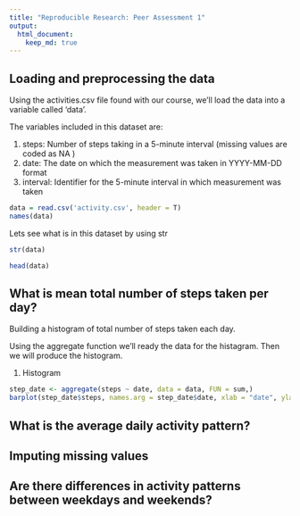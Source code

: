 ```yaml
---
title: "Reproducible Research: Peer Assessment 1"
output: 
  html_document:
    keep_md: true
---
```



## Loading and preprocessing the data
Using the activities.csv file found with our course, we'll load the data into a variable called 'data'.

The variables included in this dataset are:

1. steps: Number of steps taking in a 5-minute interval (missing values are coded as NA )
2. date: The date on which the measurement was taken in YYYY-MM-DD format
3. interval: Identifier for the 5-minute interval in which measurement was taken

```r
data = read.csv('activity.csv', header = T)
names(data)
```

Lets see what is in this dataset by using str

```r
str(data)

head(data)
```


## What is mean total number of steps taken per day?

Building a histogram of total number of steps taken each day. 

Using the aggregate function we'll ready the data for the histagram. Then we will produce the histogram.

1. Histogram
```r
step_date <- aggregate(steps ~ date, data = data, FUN = sum,)
barplot(step_date$steps, names.arg = step_date$date, xlab = "date", ylab = "steps")
```


## What is the average daily activity pattern?



## Imputing missing values



## Are there differences in activity patterns between weekdays and weekends?
